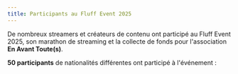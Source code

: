 ```yaml
---
title: Participants au Fluff Event 2025
---
```


De nombreux streamers et créateurs de contenu ont participé au Fluff Event 2025, son marathon de
streaming et la collecte de fonds pour l'association **En Avant Toute(s)**.

**50 participants** de nationalités différentes ont participé à l'événement :


<StreamersTable streamersListYml={streamersListYml} />
